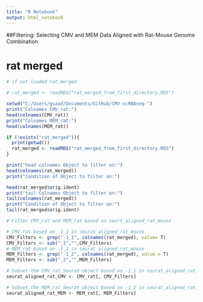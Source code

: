 ```yaml
---
title: "R Notebook"
output: html_notebook
---
```

##Filtering: Selecting CMV and MEM Data Aligned with Rat-Mouse Genome Combination
 
# rat merged 
 
```r
# if not loaded rat_merged

# rat_merged <- readRDS("rat_merged_from_first_directory.RDS")
```
 
```r
setwd("C:/Users/gsaad/Documents/GitHub/CMV-scRNAseq-")
print("Colnames CMV_rat:")
head(colnames(CMV_rat))
print("Colnames MEM_rat:")
head(colnames(MEM_rat))

if (!exists("rat_merged")){
  print(getwd())
  rat_merged <- readRDS("rat_merged_from_first_directory.RDS")
}

print("head colnames Object to filter on:")
head(colnames(rat_merged))
print("Condition of Object to filter on:")

head(rat_merged$orig.ident)
print("tail Colnames Object to filter on:")
tail(colnames(rat_merged))
print("Condition of Object to filter on:")
tail(rat_merged$orig.ident)
```

```r
# Filter CMV_rat and MEM_rat based on seurt_aligned_rat_mouse

# CMV_rat based on -1_1 in seurat_aligned_rat_mouse
CMV_Filters <- grep("-1_1", colnames(rat_merged), value= T)
CMV_Filters <- sub("_1","",CMV_Filters)
# MEM_rat based on -1_2 in seurat_aligned_rat_mouse
MEM_Filters <- grep("-1_2", colnames(rat_merged), value = T)
MEM_Filters <- sub("_2","",MEM_Filters)
```

```r
# Subset the CMV_rat Seurat object based on -1_1 in seurat_aligned_rat_mouse
seurat_aligned_rat_CMV <- CMV_rat[, CMV_Filters]

# Subset the MEM_rat Seurat object based on -1_2 in seurat_aligned_rat_mouse
seurat_aligned_rat_MEM <- MEM_rat[, MEM_Filters]
```
